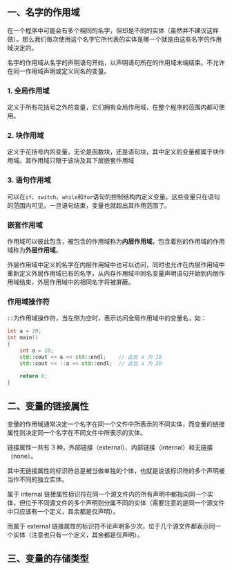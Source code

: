 ## 一、名字的作用域

在一个程序中可能会有多个相同的名字，但却是不同的实体（虽然并不建议这样做）。那么我们每次使用这个名字它所代表的实体是哪一个就是由这些名字的作用域决定的。

名字的作用域从名字的声明语句开始，以声明语句所在的作用域末端结束。不允许在同一作用域声明或定义同名的变量。

### 1. 全局作用域

定义于所有花括号之外的变量，它们拥有全局作用域，在整个程序的范围内都可使用。



### 2. 块作用域

定义于花括号内的变量，无论是函数块，还是语句块，其中定义的变量都属于块作用域。其作用域只限于该块及其下层嵌套作用域



### 3. 语句作用域

可以在`if`、`switch`、`while`和`for`语句的控制结构内定义变量。这些变量只在语句的范围内可见，一旦语句结束，变量也就超出其作用范围了。



### 嵌套作用域

作用域可以彼此包含，被包含的作用域称为**内层作用域**，包含着别的作用域的作用域称为**外层作用域**。

外层作用域中定义的名字在内层作用域中也可以访问，同时也允许在内层作用域中重新定义外层作用域已有的名字，从内存作用域中同名变量声明语句开始到内层作用域结束，外层作用域中的相同名字将被屏蔽。



### 作用域操作符

`::`为作用域操作符，当左侧为空时，表示访问全局作用域中的变量名，如：

```cpp
int a = 20;
int main()
{
    int a = 10;
    std::cout << a << std::endl;	// 此处 a 为 10
	std::cout << ::a << std::endl;	// 此处 a 为 20
    
    return 0;
}
```



## 二、变量的链接属性

变量的作用域通常决定一个名字在同一个文件中所表示的不同实体，而变量的链接属性则决定同一个名字在不同文件中所表示的实体。

链接属性一共有 3 种，外部链接（external）、内部链接（internal）和无链接（none）。

其中无链接属性的标识符总是被当做单独的个体，也就是说该标识符的多个声明被当作不同的独立实体。

属于 internal 链接属性标识符在同一个源文件内的所有声明中都指向同一个实体，但位于不同源文件的多个声明则分属不同的实体（需要注意的是同一个源文件中只应该有一个定义，其余都是仅声明）。

而属于 external 链接属性的标识符不论声明多少次，位于几个源文件都表示同一个实体（注意也只有一个定义，其余都是仅声明）。



## 三、变量的存储类型